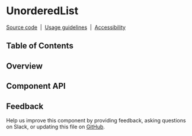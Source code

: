 
# UnorderedList

[Source code](https://github.com/carbon-design-system/carbon/tree/main/packages/react/src/components/UnorderedList)
&nbsp;|&nbsp;
[Usage guidelines](https://www.carbondesignsystem.com/components/list/usage)
&nbsp;|&nbsp;
[Accessibility](https://www.carbondesignsystem.com/components/list/accessibility)

## Table of Contents

## Overview

## Component API

<Props />

## Feedback

Help us improve this component by providing feedback, asking questions on Slack,
or updating this file on
[GitHub](https://github.com/carbon-design-system/carbon/edit/main/packages/react/src/components/UnorderedList/UnorderedList.mdx).
